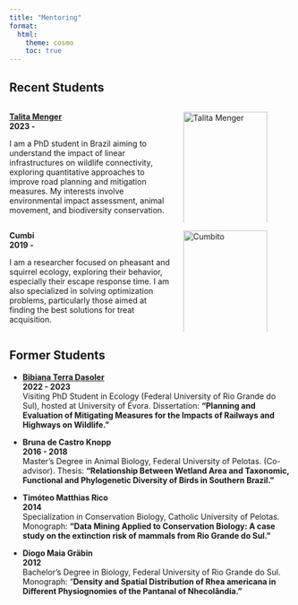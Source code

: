 ```yaml
---
title: "Mentoring"
format:
  html:
    theme: cosmo
    toc: true
---
```

## Recent Students

::: {.columns}
:::: {.column width="60%"}
[**Talita Menger**](https://scholar.google.com.br/citations?user=hCg7vwcAAAAJ&hl=pt-BR&oi=ao)  
**2023 - **  

I am a PhD student in Brazil aiming to understand the impact of linear infrastructures on wildlife connectivity, exploring quantitative approaches to improve road planning and mitigation measures. My interests involve environmental impact assessment, animal movement, and biodiversity conservation.
::::

:::: {.column width="40%"}
<img src="Tali.png" alt="Talita Menger" style="width:100%; max-width:150px;">
::::
:::

::: {.columns}
:::: {.column width="60%"}
**Cumbi**  
**2019 - **  

I am a researcher focused on pheasant and squirrel ecology, exploring their behavior, especially their escape response time. I am also specialized in solving optimization problems, particularly those aimed at finding the best solutions for treat acquisition.
::::

:::: {.column width="40%"}
<img src="Cumbi.png" alt="Cumbito" style="width:100%; max-width:150px;">
::::
:::

## Former Students
- **[Bibiana Terra Dasoler](https://scholar.google.com.br/citations?user=MjogPDwAAAAJ&hl=pt-BR)**  
  **2022 - 2023**  
  Visiting PhD Student in Ecology (Federal University of Rio Grande do Sul), hosted at University of Évora. Dissertation: **"Planning and Evaluation of Mitigating Measures for the Impacts of Railways and Highways on Wildlife."**

- **Bruna de Castro Knopp**  
  **2016 - 2018**  
  Master’s Degree in Animal Biology, Federal University of Pelotas. (Co-advisor). Thesis: **"Relationship Between Wetland Area and Taxonomic, Functional and Phylogenetic Diversity of Birds in Southern Brazil."**
  
- **Timóteo Matthias Rico**  
  **2014**  
  Specialization in Conservation Biology, Catholic University of Pelotas. Monograph: **"Data Mining Applied to Conservation Biology: A case study on the extinction risk of mammals from Rio Grande do Sul."**
  
- **Diogo Maia Gräbin**  
  **2012**  
  Bachelor’s Degree in Biology, Federal University of Rio Grande do Sul. Monograph: "**Density and Spatial Distribution of Rhea americana in Different Physiognomies of the Pantanal of Nhecolândia."**
